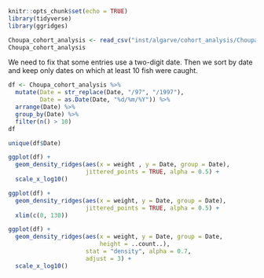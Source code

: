 


```r
knitr::opts_chunk$set(echo = TRUE)
library(tidyverse)
library(ggridges)
```

```r
Choupa_cohort_analysis <- read_csv("inst/algarve/cohort_analysis/Choupa_cohort_analysis.csv")
Choupa_cohort_analysis
```
We need to fix that some entries use a two-digit date. Then we sort by date
and keep only dates on which at least 10 fish were caught.

```r
df <- Choupa_cohort_analysis %>% 
  mutate(Date = str_replace(Date, "/97", "/1997"),
         Date = as.Date(Date, "%d/%m/%Y")) %>% 
  arrange(Date) %>% 
  group_by(Date) %>% 
  filter(n() > 10)
df
```
```r
unique(df$Date)
```
```r
ggplot(df) +
  geom_density_ridges(aes(x = weight , y = Date, group = Date),
                      jittered_points = TRUE, alpha = 0.5) +
  scale_x_log10()
```

```r
ggplot(df) +
  geom_density_ridges(aes(x = weight, y = Date, group = Date),
                      jittered_points = TRUE, alpha = 0.5) +
  xlim(c(0, 130))
```
```r
ggplot(df) +
  geom_density_ridges(aes(x = weight, y = Date, group = Date,
                          height = ..count..),
                      stat = "density", alpha = 0.7,
                      adjust = 3) +
  scale_x_log10()
```
